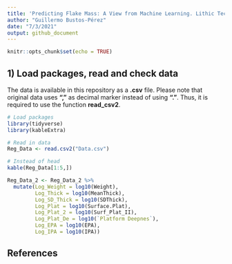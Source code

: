 ```yaml
---
title: 'Predicting Flake Mass: A View from Machine Learning. Lithic Technology'
author: "Guillermo Bustos-Pérez"
date: "7/3/2021"
output: github_document
---
```


```r
knitr::opts_chunk$set(echo = TRUE)
```

## 1) Load packages, read and check data    

The data is available in this repository as a **.csv** file. Please note that original data uses **","** as decimal marker instead of using **"."**. Thus, it is required to use the function **read_csv2**.  

```r
# Load packages  
library(tidyverse)
library(kableExtra)
```
```r
# Read in data
Reg_Data <- read.csv2("Data.csv")
```

```r
# Instead of head
kable(Reg_Data[1:5,])
```


```r
Reg_Data_2 <- Reg_Data_2 %>% 
  mutate(Log_Weight = log10(Weight),
         Log_Thick = log10(MeanThick),
         Log_SD_Thick = log10(SDThick),
         Log_Plat = log10(Surface.Plat),
         Log_Plat_2 = log10(Surf_Plat_II),
         Log_Plat_De = log10(`Platform Deepnes`),
         Log_EPA = log10(EPA),
         Log_IPA = log10(IPA)) 
```


## References   


